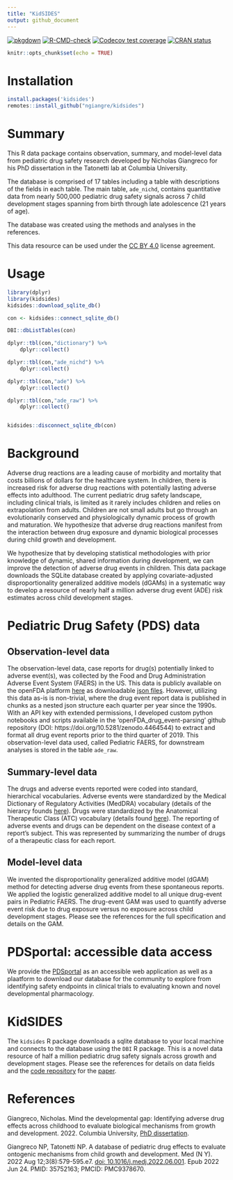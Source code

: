 ```yaml
---
title: "KidSIDES"
output: github_document
---
```


<!-- badges: start -->
[![pkgdown](https://github.com/ngiangre/kidsides/actions/workflows/pkgdown.yaml/badge.svg)](https://github.com/ngiangre/kidsides/actions/workflows/pkgdown.yaml)
[![R-CMD-check](https://github.com/ngiangre/kidsides/actions/workflows/R-CMD-check.yaml/badge.svg)](https://github.com/ngiangre/kidsides/actions/workflows/R-CMD-check.yaml)
[![Codecov test coverage](https://codecov.io/gh/ngiangre/kidsides/branch/main/graph/badge.svg)](https://app.codecov.io/gh/ngiangre/kidsides?branch=main)
[![CRAN status](https://www.r-pkg.org/badges/version/kidsides)](https://CRAN.R-project.org/package=kidsides)
<!-- badges: end -->
 
 
```r
knitr::opts_chunk$set(echo = TRUE)
```

# Installation

```r
install.packages('kidsides')
remotes::install_github("ngiangre/kidsides")
```

# Summary

This R data package contains observation, summary, and model-level data from pediatric drug safety research developed by Nicholas Giangreco for his PhD dissertation in the Tatonetti lab at Columbia University.

The database is comprised of 17 tables including a table with descriptions of the fields in each table. The main table, `ade_nichd`, contains quantitative data from nearly 500,000 pediatric drug safety signals across 7 child development stages spanning from birth through late adolescence (21 years of age).

The database was created using the methods and analyses in the references.

This data resource can be used under the [CC BY 4.0](https://creativecommons.org/licenses/by/4.0/) license agreement. 

# Usage

```r

library(dplyr)
library(kidsides)
kidsides::download_sqlite_db()

con <- kidsides::connect_sqlite_db()

DBI::dbListTables(con)

dplyr::tbl(con,"dictionary") %>% 
    dplyr::collect()

dplyr::tbl(con,"ade_nichd") %>% 
    dplyr::collect()

dplyr::tbl(con,"ade") %>% 
    dplyr::collect()

dplyr::tbl(con,"ade_raw") %>% 
    dplyr::collect()


kidsides::disconnect_sqlite_db(con)

```


# Background

Adverse drug reactions are a leading cause of morbidity and mortality that costs billions of dollars for the healthcare system. In children, there is increased risk for adverse drug reactions with potentially lasting adverse effects into adulthood. The current pediatric drug safety landscape, including clinical trials, is limited as it rarely includes children and relies on extrapolation from adults. Children are not small adults but go through an evolutionarily conserved and physiologically dynamic process of growth and maturation. We hypothesize that adverse drug reactions manifest from the interaction between drug exposure and dynamic biological processes during child growth and development.

We hypothesize that by developing statistical methodologies with prior knowledge of dynamic, shared information during development, we can improve the detection of adverse drug events in children. This data package downloads the SQLite database created by applying covariate-adjusted disproportionality generalized additive models (dGAMs) in a systematic way to develop a resource of nearly half a million adverse drug event (ADE) risk estimates across child development stages.

# Pediatric Drug Safety (PDS) data

## Observation-level data

The observation-level data, case reports for drug(s) potentially linked to adverse event(s), was collected by the Food and Drug Administration Adverse Event System (FAERS) in the US. This data is publicly available on the openFDA platform [here](https://open.fda.gov/data/downloads/) as downloadable [json files](https://api.fda.gov/download.json). However, utilizing this data as-is is non-trivial, where the drug event report data is published in chunks as a nested json structure each quarter per year since the 1990s. With an API key with extended permissions, I developed custom python notebooks and scripts available in the ‘openFDA_drug_event-parsing’ github repository (DOI: https://doi.org/10.5281/zenodo.4464544) to extract and format all drug event reports prior to the third quarter of 2019. This observation-level data used, called Pediatric FAERS, for downstream analyses is stored in the table `ade_raw`.

## Summary-level data

The drugs and adverse events reported were coded into standard, hierarchical vocabularies. Adverse events were standardized by the Medical Dictionary of Regulatory Activities (MedDRA) vocabulary (details of the hierarcy founds [here](https://www.meddra.org/how-to-use/basics/hierarchy)). Drugs were standardized by the Anatomical Therapeutic Class (ATC) vocabulary (details found [here](https://www.who.int/tools/atc-ddd-toolkit/atc-classification)). The reporting of adverse events and drugs can be dependent on the disease context of a report's subject. This was represented by summarizing the number of drugs of a therapeutic class for each report. 

## Model-level data

We invented the disproportionality generalized additive model (dGAM) method for detecting adverse drug events from these spontaneous reports. We applied the logistic generalized additive model to all unique drug-event pairs in Pediatric FAERS. The drug-event GAM was used to quantify adverse event risk due to drug exposure versus no exposure across child development stages. Please see the references for the full specification and details on the GAM.

# PDSportal: accessible data access

We provide the [PDSportal](https://pdsportal.shinyapps.io/pdsportal/) as an accessible web application as well as a plaatform to download our database for the community to explore from identifying safety endpoints in clinical trials to evaluating known and novel developmental pharmacology. 

# KidSIDES

The `kidsides` R package downloads a sqlite database to your local machine and connects to the database using the `DBI` R package. This is a novel data resource of half a million pediatric drug safety signals across growth and development stages. Please see the references for details on data fields and the [code repository](https://github.com/ngiangre/pediatric_ade_database_study) for the [paper](https://www.ssrn.com/abstract=3898786).

# References


Giangreco, Nicholas. Mind the developmental gap: Identifying adverse drug effects across childhood to evaluate biological mechanisms from growth and development. 2022. Columbia University, [PhD dissertation](https://doi.org/10.7916/d8-5d9b-6738).

Giangreco NP, Tatonetti NP. A database of pediatric drug effects to evaluate ontogenic mechanisms from child growth and development. Med (N Y). 2022 Aug 12;3(8):579-595.e7. [doi: 10.1016/j.medj.2022.06.001](https://doi.org/10.1016/j.medj.2022.06.001). Epub 2022 Jun 24. PMID: 35752163; PMCID: PMC9378670.


